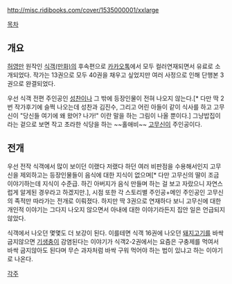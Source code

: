http://misc.ridibooks.com/cover/1535000001/xxlarge

[[목차]]

== 개요 ==
[[허영만]] 원작인 [[식객(만화)]]의 후속편으로 [https://page.kakao.com/home/20041726 카카오톡]에서 모두 컬러연재되면서 유료로 소개되었다. 작가는 13권으로 모두 40권을 채우고 싶었지만 여러 사정으로 인해 단행본 3권으로 완결되었다.

우선 식객 전편 주인공인 [[성찬]]이나 그 밖에 등장인물이 전혀 나오지 않는다.[* 다만 딱 2번 작가후기에 슬쩍 나오는데 성찬과 김진수, 그리고 어린 아들이 같이 식사를 하고 고무신이 "당신들 여기에 왜 왔어? 나가!" 이란 말을 하는 그림이 나올 뿐이다.] 그냥밥집이라는 겉으로 보면 작고 초라한 식당을 하는 ~~홀애비~~ [[고무신]]이 주인공이다.

== 전개 ==
우선 전작 식객에서 많이 보이던 이랬다 저랬다 하던 여러 비판점을 수용해서인지 고무신을 제외하고는 등장인물들이 음식에 대한 지식이 없으며[* 다만 고무신의 딸이 조금 이야기하는데 지식이 수준급. 하긴 아버지가 음식 만들며 하는 걸 보고 자랐으니 자연스럽게 알게된 경우라고 하겠지만.], 시점 또한 각 스토리별 주인공+메인 주인공인 고무신의 족적만 따라가는 전개로 이뤄졌다. 하지만 딱 3권으로 연재하다 보니 고무신에 대한 개인적 이야기는 그다지 나오지 않으면서 아내에 대한 이야기라든지 집안 일은 언급되지 않았다.

식객에서 나오던 몇몇도 더 보강이 된다. 이를테면 식객 16권에 나오던 [[돼지고기]]를 바싹 굽지않으면 [[기생충]]이 감염된다는 이야기가 식객2-2권에서는 요즘은 구충제를 먹여서 바싹 굽지않아도 된다며 무슨 과자처럼 바싹 구워 먹어야 하는 법이 있냐고 하는 이야기로 나온다.

[[각주]]
